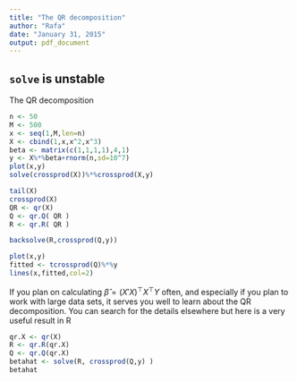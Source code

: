 ```yaml
---
title: "The QR decomposition"
author: "Rafa"
date: "January 31, 2015"
output: pdf_document
---
```


## `solve` is unstable
The QR decomposition

```r
n <- 50
M <- 500
x <- seq(1,M,len=n)
X <- cbind(1,x,x^2,x^3)
beta <- matrix(c(1,1,1,1),4,1)
y <- X%*%beta+rnorm(n,sd=10^7)
plot(x,y)
solve(crossprod(X))%*%crossprod(X,y)

tail(X)
crossprod(X)
QR <- qr(X)
Q <- qr.Q( QR )
R <- qr.R( QR )

backsolve(R,crossprod(Q,y))

plot(x,y)
fitted <- tcrossprod(Q)%*%y
lines(x,fitted,col=2)

```

If you plan on calculating $\hat{\beta}=(X'X)^\top X^\top Y$ often, and especially if you plan to work with large data sets, it serves you well to learn about the QR decomposition. You can search for the details elsewhere but here is a very useful result in R

```r
qr.X <- qr(X)
R <- qr.R(qr.X)
Q <- qr.Q(qr.X)
betahat <- solve(R, crossprod(Q,y) )
betahat
```
















